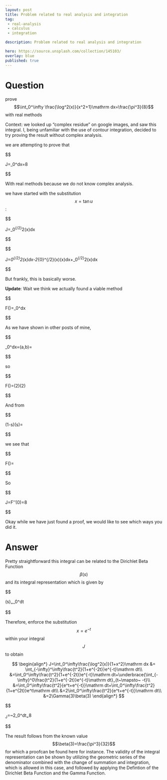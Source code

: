 ---
layout: post
title: Problem related to real analysis and integration
tag:
 - real-analysis
 - calculus
 - integration

description: Problem related to real analysis and integration

hero: https://source.unsplash.com/collection/145103/
overlay: blue 
published: true
---

# Question 

prove $$\int_0^\infty \frac{\log^2(x)}{x^2+1}\mathrm dx=\frac{\pi^3}{8}$$ with real methods

<!--break-->


Context: we looked up "complex residue" on google images, and saw this integral.
 I, being unfamiliar with the use of contour integration, decided to try proving the result without complex analysis.

we are  attempting to prove that 


$$

J=\int_0^\infty\frac{\log^2(x)}{x^2+1}\mathrm dx=\frac{\pi^3}8

$$


With real methods because we do not know complex analysis.

we have started with the substitution $$x=\tan u$$:


$$

J=\int_0^{\pi/2}\log^2(\tan x)\mathrm dx

$$




$$

J=\int_0^{\pi/2}\log^2(\cos x)\mathrm dx-2\int_{0}^{\pi/2}\log(\cos x)\log(\sin x)\mathrm dx+\int_0^{\pi/2}\log^2(\sin x)\mathrm dx

$$


But frankly, this is basically worse.




**Update**: Wait we think we actually found a viable method


$$

F(\alpha)=\int_0^\infty \frac{x^{\alpha}}{x^2+1}\mathrm dx

$$


As we have shown in other posts of mine,


$$

\int_0^\infty\frac{x^{2b-1}}{(1+x^2)^{a+b}}\mathrm dx=\frac12\mathrm{B}(a,b)=\frac{\Gamma(a)\Gamma(b)}{2\Gamma(a+b)}

$$


so 


$$

F(\alpha)=\frac12\Gamma\left(\frac{1+\alpha}2\right)\Gamma\left(\frac{1-\alpha}2\right)

$$


And from 


$$

\Gamma(1-s)\Gamma(s)=\frac\pi{\sin \pi s}

$$


we see that


$$

F(\alpha)=\frac\pi{2\cos\frac{\pi \alpha}{2}}

$$


So 

$$

J=F''(0)=\frac{\pi^3}8

$$


Okay while we have just found a proof, we would like to see which ways you did it.


# Answer 


Pretty straightforward this integral can be related to the Dirichlet Beta Function $$\beta(s)$$ and its integral representation which is given by



$$

\beta(s)~=~\frac1{\Gamma(s)}\int_0^\infty \frac{t^{s-1}}{e^{t}+e^{-t}}\mathrm dt

$$



Therefore, enforce the substitution $$x=e^{-t}$$ within your integral $$J$$ to obtain

$$
\begin{align*}
J=\int_0^\infty\frac{\log^2(x)}{1+x^2}\mathrm dx &= \int_{-\infty}^\infty\frac{t^2}{1+e^{-2t}}e^{-t}\mathrm dt\\
&=\int_0^\infty\frac{t^2}{1+e^{-2t}}e^{-t}\mathrm dt+\underbrace{\int_{-\infty}^0\frac{t^2}{1+e^{-2t}}e^{-t}\mathrm dt}_{t~\mapsto~ -t}\\
&=\int_0^\infty\frac{t^2}{e^t+e^{-t}}\mathrm dt+\int_0^\infty\frac{t^2}{1+e^{2t}}e^t\mathrm dt\\
&=2\int_0^\infty\frac{t^2}{e^t+e^{-t}}\mathrm dt\\
&=2\Gamma(3)\beta(3)
\end{align*}
$$


$$

\therefore~J~=~2\int_0^\infty\frac{t^2}{e^t+e^{-t}}\mathrm dt~=~\frac{\pi^3}8

$$



The result follows from the known value $$\beta(3)=\frac{\pi^3}{32}$$ for which a proofcan be found here for instance. The validity of the integral representation can be shown by utilizing the geometric series of the denominator combined with the change of summation and integration, which is allowed in this case, and followed by applying the Defintion of the Dirichlet Beta Function and the Gamma Function.

